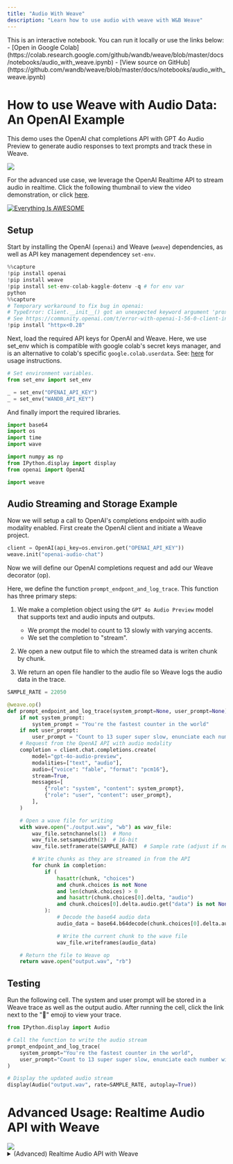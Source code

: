 ```yaml
---
title: "Audio With Weave"
description: "Learn how to use audio with weave with W&B Weave"
---
```


<Note>
This is an interactive notebook. You can run it locally or use the links below:
- [Open in Google Colab](https://colab.research.google.com/github/wandb/weave/blob/master/docs/notebooks/audio_with_weave.ipynb)
- [View source on GitHub](https://github.com/wandb/weave/blob/master/docs/notebooks/audio_with_weave.ipynb)
</Note>

## 

# How to use Weave with Audio Data: An OpenAI Example

This demo uses the OpenAI chat completions API with GPT 4o Audio Preview to generate audio responses to text prompts and track these in Weave.

<img src="https://i.imgur.com/OUfsZ2x.png"></img>

For the advanced use case, we leverage the OpenAI Realtime API to stream audio in realtime. Click the following thumbnail to view the video demonstration, or click [here](https://www.youtube.com/watch?v=lnnd73xDElw).

[![Everything Is AWESOME](https://img.youtube.com/vi/lnnd73xDElw/0.jpg)](https://www.youtube.com/watch?v=lnnd73xDElw "Everything Is AWESOME")

## Setup

Start by installing the OpenAI (`openai`) and Weave (`weave`) dependencies, as well as API key management dependencey `set-env`.

```python
%%capture
!pip install openai
!pip install weave
!pip install set-env-colab-kaggle-dotenv -q # for env var
python
%%capture
# Temporary workaround to fix bug in openai:
# TypeError: Client.__init__() got an unexpected keyword argument 'proxies'
# See https://community.openai.com/t/error-with-openai-1-56-0-client-init-got-an-unexpected-keyword-argument-proxies/1040332/15
!pip install "httpx<0.28"
```

Next, load the required API keys for OpenAI and Weave. Here, we use set_env which is compatible with google colab's secret keys manager, and is an alternative to colab's specific `google.colab.userdata`. See: [here](https://pypi.org/project/set-env-colab-kaggle-dotenv/) for usage instructions.

```python
# Set environment variables.
from set_env import set_env

_ = set_env("OPENAI_API_KEY")
_ = set_env("WANDB_API_KEY")
```

And finally import the required libraries.

```python
import base64
import os
import time
import wave

import numpy as np
from IPython.display import display
from openai import OpenAI

import weave
```

## Audio Streaming and Storage Example

Now we will setup a call to OpenAI's completions endpoint with audio modality enabled. First create the OpenAI client and initiate a Weave project.

```python
client = OpenAI(api_key=os.environ.get("OPENAI_API_KEY"))
weave.init("openai-audio-chat")
```

Now we will define our OpenAI completions request and add our Weave decorator (op).

Here, we define the function `prompt_endpont_and_log_trace`. This function has three primary steps:

1. We make a completion object using the `GPT 4o Audio Preview` model that supports text and audio inputs and outputs.

   - We prompt the model to count to 13 slowly with varying accents.
   - We set the completion to "stream".

2. We open a new output file to which the streamed data is writen chunk by chunk.

3. We return an open file handler to the audio file so Weave logs the audio data in the trace.

```python
SAMPLE_RATE = 22050

@weave.op()
def prompt_endpoint_and_log_trace(system_prompt=None, user_prompt=None):
    if not system_prompt:
        system_prompt = "You're the fastest counter in the world"
    if not user_prompt:
        user_prompt = "Count to 13 super super slow, enunciate each number with a dramatic flair, changing up accents as you go along. British, French, German, Spanish, etc."
    # Request from the OpenAI API with audio modality
    completion = client.chat.completions.create(
        model="gpt-4o-audio-preview",
        modalities=["text", "audio"],
        audio={"voice": "fable", "format": "pcm16"},
        stream=True,
        messages=[
            {"role": "system", "content": system_prompt},
            {"role": "user", "content": user_prompt},
        ],
    )

    # Open a wave file for writing
    with wave.open("./output.wav", "wb") as wav_file:
        wav_file.setnchannels(1)  # Mono
        wav_file.setsampwidth(2)  # 16-bit
        wav_file.setframerate(SAMPLE_RATE)  # Sample rate (adjust if needed)

        # Write chunks as they are streamed in from the API
        for chunk in completion:
            if (
                hasattr(chunk, "choices")
                and chunk.choices is not None
                and len(chunk.choices) > 0
                and hasattr(chunk.choices[0].delta, "audio")
                and chunk.choices[0].delta.audio.get("data") is not None
            ):
                # Decode the base64 audio data
                audio_data = base64.b64decode(chunk.choices[0].delta.audio.get("data"))

                # Write the current chunk to the wave file
                wav_file.writeframes(audio_data)

    # Return the file to Weave op
    return wave.open("output.wav", "rb")
```

## Testing

Run the following cell. The system and user prompt will be stored in a Weave trace as well as the output audio.
After running the cell, click the link next to the "🍩" emoji to view your trace.

```python
from IPython.display import Audio

# Call the function to write the audio stream
prompt_endpoint_and_log_trace(
    system_prompt="You're the fastest counter in the world",
    user_prompt="Count to 13 super super slow, enunciate each number with a dramatic flair, changing up accents as you go along. British, French, German, Spanish, etc.",
)

# Display the updated audio stream
display(Audio("output.wav", rate=SAMPLE_RATE, autoplay=True))
```

# Advanced Usage: Realtime Audio API with Weave

<img src="https://i.imgur.com/ZiW3IVu.png"/>
<details>
<summary> (Advanced) Realtime Audio API with Weave </summary>
OpenAI's realtime API is a highly functional and reliable conversational API for building realtime audio and text assistants.

Please note:

- Review the cells in [Microphone Configuration](#microphone-configuration)
- Due to limitations of the Google Colab execution environment, **this must be run on your host machine** as a Jupyter Notebook. This cannot be ran in the browser.
  - On MacOS you will need to install `portaudio` via Brew (see [here](https://formulae.brew.sh/formula/portaudio)) for Pyaudio to function.
- OpenAI's Python SDK does not yet provide Realtime API support. We implement the complete OAI Realtime API schema in Pydantic for greater legibility, and may deprecate once official support is released.
- The `enable_audio_playback` toggle will cause playback of assistant outputted audio. Please note that **headphones are required if this is enabled**, as echo detection requires a highly complex implementation.

## Requirements Setup

```python
%%capture
!pip install numpy==2.0
!pip install weave
!pip install pyaudio # On mac, you may need to install portaudio first with `brew install portaudio`
!pip install websocket-client
!pip install set-env-colab-kaggle-dotenv -q # for env var
!pip install resampy
python
import io
import json
import os
import threading
from typing import Optional

import pyaudio
import resampy
import websocket
from set_env import set_env

import weave
python
# Set environment variables.
# See: https://pypi.org/project/set-env-colab-kaggle-dotenv/ for usage instructions.
_ = set_env("OPENAI_API_KEY")
_ = set_env("WANDB_API_KEY")
```

## Microphone Configuration

Run the following cell to find all available audio devices. Then, populate the `INPUT_DEVICE_INDEX` and the `OUTPUT_DEVICE_INDEX` based on the devices listed. Your input device will have at least 1 input channels, and your output device will have at least 1 output channels.

```python
# Get device list from pyaudio so we can configure the next cell
p = pyaudio.PyAudio()
devices_data = {i: p.get_device_info_by_index(i) for i in range(p.get_device_count())}
for i, device in devices_data.items():
    print(
        f"Found device @{i}: {device['name']} with sample rate: {device['defaultSampleRate']} and input channels: {device['maxInputChannels']} and output channels: {device['maxOutputChannels']}"
    )
python
INPUT_DEVICE_INDEX = 3  # @param                                                 # Choose based on device list above. Make sure device has > 0 input channels.
OUTPUT_DEVICE_INDEX = 12  # @param                                                # Chose based on device list above. Make sure device has > 0 output channels.
enable_audio_playback = True  # @param {type:"boolean"}                           # Toggle on assistant audio playback. Requires headphones.

# Audio recording and streaming parameters
INPUT_DEVICE_CHANNELS = devices_data[INPUT_DEVICE_INDEX][
    "maxInputChannels"
]  # From device list above
SAMPLE_RATE = int(
    devices_data[INPUT_DEVICE_INDEX]["defaultSampleRate"]
)  # From device list above
CHUNK = int(SAMPLE_RATE / 10)  # Samples per frame
SAMPLE_WIDTH = p.get_sample_size(pyaudio.paInt16)  # Samples per frame for the format
CHUNK_DURATION = 0.3  # Seconds of audio per chunk sent to OAI API
OAI_SAMPLE_RATE = (
    24000  # OAI Sample Rate is 24kHz, we need this to play or save assistant audio
)
OUTPUT_DEVICE_CHANNELS = 1  # Set to 1 for mono output
```

## OpenAI Realtime API Schema Implementation

The OpenAI Python SDK does not yet provide Realtime API support. We implement the complete OAI Realtime API schema in Pydantic for greater legibility, and may deprecate once official support is released.

<details>
<summary> Pydantic Schema for OpenAI Realtime API (OpenAI's SDK lacks Realtime API support) </summary>

```python
from enum import Enum
from typing import Any, Literal, Union

from pydantic import BaseModel, Field, ValidationError

class BaseEvent(BaseModel):
    type: Union["ClientEventTypes", "ServerEventTypes"]
    event_id: Optional[str] = None  # Add event_id as an optional field for all events

    # def model_dump_json(self, *args, **kwargs):
    #     # Only include non-None fields
    #     return super().model_dump_json(*args, exclude_none=True, **kwargs)

class ChatMessage(BaseModel):
    role: Literal["user", "assistant"]
    content: str
    timestamp: float

""" CLIENT EVENTS """

class ClientEventTypes(str, Enum):
    SESSION_UPDATE = "session.update"
    CONVERSATION_ITEM_CREATE = "conversation.item.create"
    CONVERSATION_ITEM_TRUNCATE = "conversation.item.truncate"
    CONVERSATION_ITEM_DELETE = "conversation.item.delete"
    RESPONSE_CREATE = "response.create"
    RESPONSE_CANCEL = "response.cancel"
    INPUT_AUDIO_BUFFER_APPEND = "input_audio_buffer.append"
    INPUT_AUDIO_BUFFER_COMMIT = "input_audio_buffer.commit"
    INPUT_AUDIO_BUFFER_CLEAR = "input_audio_buffer.clear"
    ERROR = "error"

#### Session Update
class TurnDetection(BaseModel):
    type: Literal["server_vad"]
    threshold: float = Field(..., ge=0.0, le=1.0)
    prefix_padding_ms: int
    silence_duration_ms: int

class InputAudioTranscription(BaseModel):
    model: Optional[str] = None

class ToolParameterProperty(BaseModel):
    type: str

class ToolParameter(BaseModel):
    type: str
    properties: dict[str, ToolParameterProperty]
    required: list[str]

class Tool(BaseModel):
    type: Literal["function", "code_interpreter", "file_search"]
    name: Optional[str] = None
    description: Optional[str] = None
    parameters: Optional[ToolParameter] = None

class Session(BaseModel):
    modalities: Optional[list[str]] = None
    instructions: Optional[str] = None
    voice: Optional[str] = None
    input_audio_format: Optional[str] = None
    output_audio_format: Optional[str] = None
    input_audio_transcription: Optional[InputAudioTranscription] = None
    turn_detection: Optional[TurnDetection] = None
    tools: Optional[list[Tool]] = None
    tool_choice: Optional[str] = None
    temperature: Optional[float] = None
    max_output_tokens: Optional[int] = None

class SessionUpdate(BaseEvent):
    type: Literal[ClientEventTypes.SESSION_UPDATE] = ClientEventTypes.SESSION_UPDATE
    session: Session

#### Audio Buffers
class InputAudioBufferAppend(BaseEvent):
    type: Literal[ClientEventTypes.INPUT_AUDIO_BUFFER_APPEND] = (
        ClientEventTypes.INPUT_AUDIO_BUFFER_APPEND
    )
    audio: str

class InputAudioBufferCommit(BaseEvent):
    type: Literal[ClientEventTypes.INPUT_AUDIO_BUFFER_COMMIT] = (
        ClientEventTypes.INPUT_AUDIO_BUFFER_COMMIT
    )

class InputAudioBufferClear(BaseEvent):
    type: Literal[ClientEventTypes.INPUT_AUDIO_BUFFER_CLEAR] = (
        ClientEventTypes.INPUT_AUDIO_BUFFER_CLEAR
    )

#### Messages
class MessageContent(BaseModel):
    type: Literal["input_audio"]
    audio: str

class ConversationItemContent(BaseModel):
    type: Literal["input_text", "input_audio", "text", "audio"]
    text: Optional[str] = None
    audio: Optional[str] = None
    transcript: Optional[str] = None

class FunctionCallContent(BaseModel):
    call_id: str
    name: str
    arguments: str

class FunctionCallOutputContent(BaseModel):
    output: str

class ConversationItem(BaseModel):
    id: Optional[str] = None
    type: Literal["message", "function_call", "function_call_output"]
    status: Optional[Literal["completed", "in_progress", "incomplete"]] = None
    role: Literal["user", "assistant", "system"]
    content: list[
        Union[ConversationItemContent, FunctionCallContent, FunctionCallOutputContent]
    ]
    call_id: Optional[str] = None
    name: Optional[str] = None
    arguments: Optional[str] = None
    output: Optional[str] = None

class ConversationItemCreate(BaseEvent):
    type: Literal[ClientEventTypes.CONVERSATION_ITEM_CREATE] = (
        ClientEventTypes.CONVERSATION_ITEM_CREATE
    )
    item: ConversationItem

class ConversationItemTruncate(BaseEvent):
    type: Literal[ClientEventTypes.CONVERSATION_ITEM_TRUNCATE] = (
        ClientEventTypes.CONVERSATION_ITEM_TRUNCATE
    )
    item_id: str
    content_index: int
    audio_end_ms: int

class ConversationItemDelete(BaseEvent):
    type: Literal[ClientEventTypes.CONVERSATION_ITEM_DELETE] = (
        ClientEventTypes.CONVERSATION_ITEM_DELETE
    )
    item_id: str

#### Responses
class ResponseCreate(BaseEvent):
    type: Literal[ClientEventTypes.RESPONSE_CREATE] = ClientEventTypes.RESPONSE_CREATE

class ResponseCancel(BaseEvent):
    type: Literal[ClientEventTypes.RESPONSE_CANCEL] = ClientEventTypes.RESPONSE_CANCEL

# Update the Event union to include all event types
ClientEvent = Union[
    SessionUpdate,
    InputAudioBufferAppend,
    InputAudioBufferCommit,
    InputAudioBufferClear,
    ConversationItemCreate,
    ConversationItemTruncate,
    ConversationItemDelete,
    ResponseCreate,
    ResponseCancel,
]

""" SERVER EVENTS """

class ServerEventTypes(str, Enum):
    ERROR = "error"
    RESPONSE_AUDIO_TRANSCRIPT_DONE = "response.audio_transcript.done"
    RESPONSE_AUDIO_TRANSCRIPT_DELTA = "response.audio_transcript.delta"
    RESPONSE_AUDIO_DELTA = "response.audio.delta"
    SESSION_CREATED = "session.created"
    SESSION_UPDATED = "session.updated"
    CONVERSATION_CREATED = "conversation.created"
    INPUT_AUDIO_BUFFER_COMMITTED = "input_audio_buffer.committed"
    INPUT_AUDIO_BUFFER_CLEARED = "input_audio_buffer.cleared"
    INPUT_AUDIO_BUFFER_SPEECH_STARTED = "input_audio_buffer.speech_started"
    INPUT_AUDIO_BUFFER_SPEECH_STOPPED = "input_audio_buffer.speech_stopped"
    CONVERSATION_ITEM_CREATED = "conversation.item.created"
    CONVERSATION_ITEM_INPUT_AUDIO_TRANSCRIPTION_COMPLETED = (
        "conversation.item.input_audio_transcription.completed"
    )
    CONVERSATION_ITEM_INPUT_AUDIO_TRANSCRIPTION_FAILED = (
        "conversation.item.input_audio_transcription.failed"
    )
    CONVERSATION_ITEM_TRUNCATED = "conversation.item.truncated"
    CONVERSATION_ITEM_DELETED = "conversation.item.deleted"
    RESPONSE_CREATED = "response.created"
    RESPONSE_DONE = "response.done"
    RESPONSE_OUTPUT_ITEM_ADDED = "response.output_item.added"
    RESPONSE_OUTPUT_ITEM_DONE = "response.output_item.done"
    RESPONSE_CONTENT_PART_ADDED = "response.content_part.added"
    RESPONSE_CONTENT_PART_DONE = "response.content_part.done"
    RESPONSE_TEXT_DELTA = "response.text.delta"
    RESPONSE_TEXT_DONE = "response.text.done"
    RESPONSE_AUDIO_DONE = "response.audio.done"
    RESPONSE_FUNCTION_CALL_ARGUMENTS_DELTA = "response.function_call_arguments.delta"
    RESPONSE_FUNCTION_CALL_ARGUMENTS_DONE = "response.function_call_arguments.done"
    RATE_LIMITS_UPDATED = "rate_limits.updated"

#### Errors
class ErrorDetails(BaseModel):
    type: Optional[str] = None
    code: Optional[str] = None
    message: Optional[str] = None
    param: Optional[str] = None

class ErrorEvent(BaseEvent):
    type: Literal[ServerEventTypes.ERROR] = ServerEventTypes.ERROR
    error: ErrorDetails

#### Session
class SessionCreated(BaseEvent):
    type: Literal[ServerEventTypes.SESSION_CREATED] = ServerEventTypes.SESSION_CREATED
    session: Session

class SessionUpdated(BaseEvent):
    type: Literal[ServerEventTypes.SESSION_UPDATED] = ServerEventTypes.SESSION_UPDATED
    session: Session

#### Conversation
class Conversation(BaseModel):
    id: str
    object: Literal["realtime.conversation"]

class ConversationCreated(BaseEvent):
    type: Literal[ServerEventTypes.CONVERSATION_CREATED] = (
        ServerEventTypes.CONVERSATION_CREATED
    )
    conversation: Conversation

class ConversationItemCreated(BaseEvent):
    type: Literal[ServerEventTypes.CONVERSATION_ITEM_CREATED] = (
        ServerEventTypes.CONVERSATION_ITEM_CREATED
    )
    previous_item_id: Optional[str] = None
    item: ConversationItem

class ConversationItemInputAudioTranscriptionCompleted(BaseEvent):
    type: Literal[
        ServerEventTypes.CONVERSATION_ITEM_INPUT_AUDIO_TRANSCRIPTION_COMPLETED
    ] = ServerEventTypes.CONVERSATION_ITEM_INPUT_AUDIO_TRANSCRIPTION_COMPLETED
    item_id: str
    content_index: int
    transcript: str

class ConversationItemInputAudioTranscriptionFailed(BaseEvent):
    type: Literal[
        ServerEventTypes.CONVERSATION_ITEM_INPUT_AUDIO_TRANSCRIPTION_FAILED
    ] = ServerEventTypes.CONVERSATION_ITEM_INPUT_AUDIO_TRANSCRIPTION_FAILED
    item_id: str
    content_index: int
    error: dict[str, Any]

class ConversationItemTruncated(BaseEvent):
    type: Literal[ServerEventTypes.CONVERSATION_ITEM_TRUNCATED] = (
        ServerEventTypes.CONVERSATION_ITEM_TRUNCATED
    )
    item_id: str
    content_index: int
    audio_end_ms: int

class ConversationItemDeleted(BaseEvent):
    type: Literal[ServerEventTypes.CONVERSATION_ITEM_DELETED] = (
        ServerEventTypes.CONVERSATION_ITEM_DELETED
    )
    item_id: str

#### Response
class ResponseUsage(BaseModel):
    total_tokens: int
    input_tokens: int
    output_tokens: int
    input_token_details: Optional[dict[str, int]] = None
    output_token_details: Optional[dict[str, int]] = None

class ResponseOutput(BaseModel):
    id: str
    object: Literal["realtime.item"]
    type: str
    status: str
    role: str
    content: list[dict[str, Any]]

class ResponseContentPart(BaseModel):
    type: str
    text: Optional[str] = None

class ResponseOutputItemContent(BaseModel):
    type: str
    text: Optional[str] = None

class ResponseStatusDetails(BaseModel):
    type: str
    reason: str

class ResponseOutputItem(BaseModel):
    id: str
    object: Literal["realtime.item"]
    type: str
    status: str
    role: str
    content: list[ResponseOutputItemContent]

class Response(BaseModel):
    id: str
    object: Literal["realtime.response"]
    status: str
    status_details: Optional[ResponseStatusDetails] = None
    output: list[ResponseOutput]
    usage: Optional[ResponseUsage]

class ResponseCreated(BaseEvent):
    type: Literal[ServerEventTypes.RESPONSE_CREATED] = ServerEventTypes.RESPONSE_CREATED
    response: Response

class ResponseDone(BaseEvent):
    type: Literal[ServerEventTypes.RESPONSE_DONE] = ServerEventTypes.RESPONSE_DONE
    response: Response

class ResponseOutputItemAdded(BaseEvent):
    type: Literal[ServerEventTypes.RESPONSE_OUTPUT_ITEM_ADDED] = (
        ServerEventTypes.RESPONSE_OUTPUT_ITEM_ADDED
    )
    response_id: str
    output_index: int
    item: ResponseOutputItem

class ResponseOutputItemDone(BaseEvent):
    type: Literal[ServerEventTypes.RESPONSE_OUTPUT_ITEM_DONE] = (
        ServerEventTypes.RESPONSE_OUTPUT_ITEM_DONE
    )
    response_id: str
    output_index: int
    item: ResponseOutputItem

class ResponseContentPartAdded(BaseEvent):
    type: Literal[ServerEventTypes.RESPONSE_CONTENT_PART_ADDED] = (
        ServerEventTypes.RESPONSE_CONTENT_PART_ADDED
    )
    response_id: str
    item_id: str
    output_index: int
    content_index: int
    part: ResponseContentPart

class ResponseContentPartDone(BaseEvent):
    type: Literal[ServerEventTypes.RESPONSE_CONTENT_PART_DONE] = (
        ServerEventTypes.RESPONSE_CONTENT_PART_DONE
    )
    response_id: str
    item_id: str
    output_index: int
    content_index: int
    part: ResponseContentPart

#### Response Text
class ResponseTextDelta(BaseEvent):
    type: Literal[ServerEventTypes.RESPONSE_TEXT_DELTA] = (
        ServerEventTypes.RESPONSE_TEXT_DELTA
    )
    response_id: str
    item_id: str
    output_index: int
    content_index: int
    delta: str

class ResponseTextDone(BaseEvent):
    type: Literal[ServerEventTypes.RESPONSE_TEXT_DONE] = (
        ServerEventTypes.RESPONSE_TEXT_DONE
    )
    response_id: str
    item_id: str
    output_index: int
    content_index: int
    text: str

#### Response Audio
class ResponseAudioTranscriptDone(BaseEvent):
    type: Literal[ServerEventTypes.RESPONSE_AUDIO_TRANSCRIPT_DONE] = (
        ServerEventTypes.RESPONSE_AUDIO_TRANSCRIPT_DONE
    )
    transcript: str

class ResponseAudioTranscriptDelta(BaseEvent):
    type: Literal[ServerEventTypes.RESPONSE_AUDIO_TRANSCRIPT_DELTA] = (
        ServerEventTypes.RESPONSE_AUDIO_TRANSCRIPT_DELTA
    )
    delta: str

class ResponseAudioDelta(BaseEvent):
    type: Literal[ServerEventTypes.RESPONSE_AUDIO_DELTA] = (
        ServerEventTypes.RESPONSE_AUDIO_DELTA
    )
    response_id: str
    item_id: str
    delta: str

class ResponseAudioDone(BaseEvent):
    type: Literal[ServerEventTypes.RESPONSE_AUDIO_DONE] = (
        ServerEventTypes.RESPONSE_AUDIO_DONE
    )
    response_id: str
    item_id: str
    output_index: int
    content_index: int

class InputAudioBufferCommitted(BaseEvent):
    type: Literal[ServerEventTypes.INPUT_AUDIO_BUFFER_COMMITTED] = (
        ServerEventTypes.INPUT_AUDIO_BUFFER_COMMITTED
    )
    previous_item_id: Optional[str] = None
    item_id: Optional[str] = None
    event_id: Optional[str] = None

class InputAudioBufferCleared(BaseEvent):
    type: Literal[ServerEventTypes.INPUT_AUDIO_BUFFER_CLEARED] = (
        ServerEventTypes.INPUT_AUDIO_BUFFER_CLEARED
    )

class InputAudioBufferSpeechStarted(BaseEvent):
    type: Literal[ServerEventTypes.INPUT_AUDIO_BUFFER_SPEECH_STARTED] = (
        ServerEventTypes.INPUT_AUDIO_BUFFER_SPEECH_STARTED
    )
    audio_start_ms: int
    item_id: str

class InputAudioBufferSpeechStopped(BaseEvent):
    type: Literal[ServerEventTypes.INPUT_AUDIO_BUFFER_SPEECH_STOPPED] = (
        ServerEventTypes.INPUT_AUDIO_BUFFER_SPEECH_STOPPED
    )
    audio_end_ms: int
    item_id: str

#### Function Calls
class ResponseFunctionCallArgumentsDelta(BaseEvent):
    type: Literal[ServerEventTypes.RESPONSE_FUNCTION_CALL_ARGUMENTS_DELTA] = (
        ServerEventTypes.RESPONSE_FUNCTION_CALL_ARGUMENTS_DELTA
    )
    response_id: str
    item_id: str
    output_index: int
    call_id: str
    delta: str

class ResponseFunctionCallArgumentsDone(BaseEvent):
    type: Literal[ServerEventTypes.RESPONSE_FUNCTION_CALL_ARGUMENTS_DONE] = (
        ServerEventTypes.RESPONSE_FUNCTION_CALL_ARGUMENTS_DONE
    )
    response_id: str
    item_id: str
    output_index: int
    call_id: str
    arguments: str

#### Rate Limits
class RateLimit(BaseModel):
    name: str
    limit: int
    remaining: int
    reset_seconds: float

class RateLimitsUpdated(BaseEvent):
    type: Literal[ServerEventTypes.RATE_LIMITS_UPDATED] = (
        ServerEventTypes.RATE_LIMITS_UPDATED
    )
    rate_limits: list[RateLimit]

ServerEvent = Union[
    ErrorEvent,
    ConversationCreated,
    ResponseAudioTranscriptDone,
    ResponseAudioTranscriptDelta,
    ResponseAudioDelta,
    ResponseCreated,
    ResponseDone,
    ResponseOutputItemAdded,
    ResponseOutputItemDone,
    ResponseContentPartAdded,
    ResponseContentPartDone,
    ResponseTextDelta,
    ResponseTextDone,
    ResponseAudioDone,
    ConversationItemInputAudioTranscriptionCompleted,
    SessionCreated,
    SessionUpdated,
    InputAudioBufferCleared,
    InputAudioBufferSpeechStarted,
    InputAudioBufferSpeechStopped,
    ConversationItemCreated,
    ConversationItemInputAudioTranscriptionFailed,
    ConversationItemTruncated,
    ConversationItemDeleted,
    RateLimitsUpdated,
]

EVENT_TYPE_TO_MODEL = {
    ServerEventTypes.ERROR: ErrorEvent,
    ServerEventTypes.RESPONSE_AUDIO_TRANSCRIPT_DONE: ResponseAudioTranscriptDone,
    ServerEventTypes.RESPONSE_AUDIO_TRANSCRIPT_DELTA: ResponseAudioTranscriptDelta,
    ServerEventTypes.RESPONSE_AUDIO_DELTA: ResponseAudioDelta,
    ServerEventTypes.CONVERSATION_ITEM_INPUT_AUDIO_TRANSCRIPTION_COMPLETED: ConversationItemInputAudioTranscriptionCompleted,
    ServerEventTypes.SESSION_CREATED: SessionCreated,
    ServerEventTypes.SESSION_UPDATED: SessionUpdated,
    ServerEventTypes.CONVERSATION_CREATED: ConversationCreated,
    ServerEventTypes.INPUT_AUDIO_BUFFER_COMMITTED: InputAudioBufferCommitted,
    ServerEventTypes.INPUT_AUDIO_BUFFER_CLEARED: InputAudioBufferCleared,
    ServerEventTypes.INPUT_AUDIO_BUFFER_SPEECH_STARTED: InputAudioBufferSpeechStarted,
    ServerEventTypes.INPUT_AUDIO_BUFFER_SPEECH_STOPPED: InputAudioBufferSpeechStopped,
    ServerEventTypes.CONVERSATION_ITEM_CREATED: ConversationItemCreated,
    ServerEventTypes.CONVERSATION_ITEM_INPUT_AUDIO_TRANSCRIPTION_FAILED: ConversationItemInputAudioTranscriptionFailed,
    ServerEventTypes.CONVERSATION_ITEM_TRUNCATED: ConversationItemTruncated,
    ServerEventTypes.CONVERSATION_ITEM_DELETED: ConversationItemDeleted,
    ServerEventTypes.RESPONSE_CREATED: ResponseCreated,
    ServerEventTypes.RESPONSE_DONE: ResponseDone,
    ServerEventTypes.RESPONSE_OUTPUT_ITEM_ADDED: ResponseOutputItemAdded,
    ServerEventTypes.RESPONSE_OUTPUT_ITEM_DONE: ResponseOutputItemDone,
    ServerEventTypes.RESPONSE_CONTENT_PART_ADDED: ResponseContentPartAdded,
    ServerEventTypes.RESPONSE_CONTENT_PART_DONE: ResponseContentPartDone,
    ServerEventTypes.RESPONSE_TEXT_DELTA: ResponseTextDelta,
    ServerEventTypes.RESPONSE_TEXT_DONE: ResponseTextDone,
    ServerEventTypes.RESPONSE_AUDIO_DONE: ResponseAudioDone,
    ServerEventTypes.RATE_LIMITS_UPDATED: RateLimitsUpdated,
}

def parse_server_event(event_data: dict) -> ServerEvent:
    event_type = event_data.get("type")
    if not event_type:
        raise ValueError("Event data is missing 'type' field")

    model_class = EVENT_TYPE_TO_MODEL.get(event_type)
    if not model_class:
        raise ValueError(f"Unknown event type: {event_type}")

    try:
        return model_class(**event_data)
    except ValidationError as e:
        raise ValueError(f"Failed to parse event of type {event_type}: {str(e)}") from e
```

</details>

## Audio Stream Writer (To Disk and In Memory)

```python
class StreamingWavWriter:
    """Writes audio integer or byte array chunks to a WAV file."""

    wav_file = None
    buffer = None
    in_memory = False

    def __init__(
        self,
        filename=None,
        channels=INPUT_DEVICE_CHANNELS,
        sample_width=SAMPLE_WIDTH,
        framerate=SAMPLE_RATE,
    ):
        self.in_memory = filename is None
        if self.in_memory:
            self.buffer = io.BytesIO()
            self.wav_file = wave.open(self.buffer, "wb")
        else:
            self.wav_file = wave.open(filename, "wb")

        self.wav_file.setnchannels(channels)
        self.wav_file.setsampwidth(sample_width)
        self.wav_file.setframerate(framerate)

    def append_int16_chunk(self, int16_data):
        if int16_data is not None:
            self.wav_file.writeframes(
                int16_data.tobytes()
                if isinstance(int16_data, np.ndarray)
                else int16_data
            )

    def close(self):
        self.wav_file.close()

    def get_wav_buffer(self):
        assert self.in_memory, "Buffer only available if stream is in memory."
        return self.buffer
```

## Realtime Audio Model

The realtime (RT) audio model uses a websocket to send events to OpenAI's Realtime audio API. This works as follows:

1.  **init:** We initialize local buffers (input audio) and streams (assistant playback stream, user audio disk writer stream) and open a connection to the Realtime API.
2.  **receive_messages_thread**: A thread handles receiving messages from the API. Four primary event types are handled: - RESPONSE_AUDIO_TRANSCRIPT_DONE:

            The server indicates the assistant's response is completed and provides the transcript.

        - CONVERSATION_ITEM_INPUT_AUDIO_TRANSCRIPTION_COMPLETED:

            The server indicates the user's audio has been transcribed, and sends the transcript of the user's audio. We log the transcript to Weave and print it for the user.

        - RESPONSE_AUDIO_DELTA:

            The server sends a new chunk of assistant response audio. We append this to the ongoing response data via the response ID, and add this to the output stream for playback.

        - RESPONSE_DONE:

            The server indicates completion of an assistant response. We get all audio chunks associated with the response, as well as the transcript, and log these in Weave.

    3.**send_audio**: A handler appends user audio chunks to a buffer, and sends chunks of audio when the audio buffer reaches a certain size.

```python
class RTAudioModel(weave.Model):
    """Model class for realtime e2e audio OpenAI model interaction with Whisper user transcription for logging."""

    realtime_model_name: str = "gpt-4o-realtime-preview-2024-10-01"  # realtime e2e audio only model interaction

    stop_event: Optional[threading.Event] = threading.Event()  # Event to stop the model
    ws: Optional[websocket.WebSocket] = None  # Websocket for OpenAI communications

    user_wav_writer: Optional[StreamingWavWriter] = (
        None  # Stream for writing user output to file
    )
    input_audio_buffer: Optional[np.ndarray] = None  # Buffer for user audio chunks
    assistant_outputs: dict[str, StreamingWavWriter] = (
        None  # Assistant outputs aggregated to send to weave
    )
    playback_stream: Optional[pyaudio.Stream] = (
        None  # Playback stream for playing assistant responses
    )

    def __init__(self):
        super().__init__()
        self.stop_event.clear()
        self.user_wav_writer = StreamingWavWriter(
            filename="user_audio.wav", framerate=SAMPLE_RATE
        )
        self.input_audio_buffer = np.array([], dtype=np.int16)
        self.ws = websocket.WebSocket()
        self.assistant_outputs = {}

        # Open the assistant audio playback stream if enabled
        if enable_audio_playback:
            self.playback_stream = pyaudio.PyAudio().open(
                format=pyaudio.paInt16,
                channels=OUTPUT_DEVICE_CHANNELS,
                rate=OAI_SAMPLE_RATE,
                output=True,
                output_device_index=OUTPUT_DEVICE_INDEX,
            )

        # Connect Websocket
        try:
            self.ws.connect(
                f"wss://api.openai.com/v1/realtime?model={self.realtime_model_name}",
                header={
                    "Authorization": f"Bearer {os.environ.get('OPENAI_API_KEY')}",
                    "OpenAI-Beta": "realtime=v1",
                },
            )

            # Send config msg
            config_event = SessionUpdate(
                session=Session(
                    modalities=["text", "audio"],  # modalities to use
                    input_audio_transcription=InputAudioTranscription(
                        model="whisper-1"
                    ),  # whisper-1 for transcription
                    turn_detection=TurnDetection(
                        type="server_vad",
                        threshold=0.3,
                        prefix_padding_ms=300,
                        silence_duration_ms=600,
                    ),  # server VAD to detect silence
                )
            )
            self.ws.send(config_event.model_dump_json(exclude_none=True))
            self.log_ws_message(config_event.model_dump_json(exclude_none=True), "Sent")

            # Start listener
            websocket_thread = threading.Thread(target=self.receive_messages_thread)
            websocket_thread.daemon = True
            websocket_thread.start()

        except Exception as e:
            print(f"Error connecting to WebSocket: {e}")

    ##### Weave Integration and Message Handlers #####
    def handle_assistant_response_audio_delta(self, data: ResponseAudioDelta):
        if data.response_id not in self.assistant_outputs:
            self.assistant_outputs[data.response_id] = StreamingWavWriter(
                framerate=OAI_SAMPLE_RATE
            )

        data_bytes = base64.b64decode(data.delta)
        self.assistant_outputs[data.response_id].append_int16_chunk(data_bytes)

        if enable_audio_playback:
            self.playback_stream.write(data_bytes)

        return {"assistant_audio": data_bytes}

    @weave.op()
    def handle_assistant_response_done(self, data: ResponseDone):
        wave_file_stream = self.assistant_outputs[data.response.id]
        wave_file_stream.close()
        wave_file_stream.buffer.seek(0)
        weave_payload = {
            "assistant_audio": wave.open(wave_file_stream.get_wav_buffer(), "rb"),
            "assistant_transcript": data.response.output[0]
            .content[0]
            .get("transcript", "Transcript Unavailable."),
        }
        return weave_payload

    @weave.op()
    def handle_user_transcription_done(
        self, data: ConversationItemInputAudioTranscriptionCompleted
    ):
        return {"user_transcript": data.transcript}

    ##### Message Receiver and Sender #####
    def receive_messages_thread(self):
        while not self.stop_event.is_set():
            try:
                data = json.loads(self.ws.recv())
                self.log_ws_message(json.dumps(data, indent=2))

                parsed_event = parse_server_event(data)

                if parsed_event.type == ServerEventTypes.RESPONSE_AUDIO_TRANSCRIPT_DONE:
                    print("Assistant: ", parsed_event.transcript)
                elif (
                    parsed_event.type
                    == ServerEventTypes.CONVERSATION_ITEM_INPUT_AUDIO_TRANSCRIPTION_COMPLETED
                ):
                    print("User: ", parsed_event.transcript)
                    self.handle_user_transcription_done(parsed_event)
                elif parsed_event.type == ServerEventTypes.RESPONSE_AUDIO_DELTA:
                    self.handle_assistant_response_audio_delta(parsed_event)
                elif parsed_event.type == ServerEventTypes.RESPONSE_DONE:
                    self.handle_assistant_response_done(parsed_event)
                elif parsed_event.type == ServerEventTypes.ERROR:
                    print(
                        f"\nError from server: {parsed_event.error.model_dump_json(exclude_none=True)}"
                    )
            except websocket.WebSocketConnectionClosedException:
                print("\nWebSocket connection closed")
                break
            except json.JSONDecodeError:
                continue
            except Exception as e:
                print(f"\nError in receive_messages: {e}")
                break

    def send_audio(self, audio_chunk):
        if self.ws and self.ws.connected:
            self.input_audio_buffer = np.append(
                self.input_audio_buffer, np.frombuffer(audio_chunk, dtype=np.int16)
            )
            if len(self.input_audio_buffer) >= SAMPLE_RATE * CHUNK_DURATION:
                try:
                    # Resample audio to OAI sample rate
                    resampled_audio = (
                        resampy.resample(
                            self.input_audio_buffer, SAMPLE_RATE, OAI_SAMPLE_RATE
                        )
                        if SAMPLE_RATE != OAI_SAMPLE_RATE
                        else self.input_audio_buffer
                    )

                    # Send audio chunk to OAI API
                    audio_event = InputAudioBufferAppend(
                        audio=base64.b64encode(
                            resampled_audio.astype(np.int16).tobytes()
                        ).decode("utf-8")  # Convert audio array to b64 bytes
                    )
                    self.ws.send(audio_event.model_dump_json(exclude_none=True))
                    self.log_ws_message(
                        audio_event.model_dump_json(exclude_none=True), "Sent"
                    )
                finally:
                    self.user_wav_writer.append_int16_chunk(self.input_audio_buffer)

                    # Clear the audio buffer
                    self.input_audio_buffer = np.array([], dtype=np.int16)
        else:
            print("Error sending audio: websocket not initialized.")

    ##### General Utility Functions #####
    def log_ws_message(self, message, direction="Received"):
        with open("websocket_log.txt", "a") as log_file:
            log_file.write(
                f"{time.strftime('%Y-%m-%d %H:%M:%S')} - {direction}: {message}\n"
            )

    def stop(self):
        self.stop_event.set()

        if self.ws:
            self.ws.close()

        self.user_wav_writer.close()
```

## Audio recorder

We use a pyaudio input stream with a handler linked to the `send_audio` method of the RTAudio model. The stream is returned to the main thread so it can be safely exited upon program completion.

```python
# Audio capture stream
def record_audio(realtime_model: RTAudioModel) -> pyaudio.Stream:
    """Setup a Pyaudio input stream and use the RTAudioModel as a callback for streaming data."""

    def audio_callback(in_data, frame_count, time_info, status):
        realtime_model.send_audio(in_data)
        return (None, pyaudio.paContinue)

    p = pyaudio.PyAudio()
    stream = p.open(
        format=pyaudio.paInt16,
        channels=INPUT_DEVICE_CHANNELS,
        rate=SAMPLE_RATE,
        input=True,
        input_device_index=INPUT_DEVICE_INDEX,
        frames_per_buffer=CHUNK,
        stream_callback=audio_callback,
    )
    stream.start_stream()

    print("Recording started. Please begin speaking to your personal assistant...")
    return stream
```

## Main Thread (Run me!)

The main thread initiates a Realtime Audio Model with Weave integrated. Next, a reccording is opened and we wait for a keyboard interrupt from the user.

```python
weave.init(project_name="realtime-oai-audio-testing")

realtime_model = RTAudioModel()

if realtime_model.ws and realtime_model.ws.connected:
    recording_stream: pyaudio.Stream = record_audio(realtime_model)

    try:
        while not realtime_model.stop_event.is_set():
            time.sleep(1)
    except KeyboardInterrupt:
        pass
    except Exception as e:
        print(f"Error in main loop: {e}")
        import traceback

        traceback.print_exc()
    finally:
        print("Exiting...")
        realtime_model.stop()
        if recording_stream and recording_stream.is_active():
            recording_stream.stop_stream()
            recording_stream.close()
else:
    print(
        "WebSocket connection failed. Please check your API key and internet connection."
    )
```

</details>

